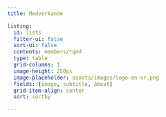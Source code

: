 ```yaml
---
title: Medverkande

listing:
  id: lists
  filter-ui: false
  sort-ui: false
  contents: members/*qmd
  type: table
  grid-columns: 1
  image-height: 250px
  image-placeholder: assets/images/logo-en-vr.png
  fields: [image, subtitle, about]
  grid-item-align: center
  sort: sortby

---
```


:::::{.grid}

::::{.g-col-8}

:::{ #lists }
:::

::::
:::::
